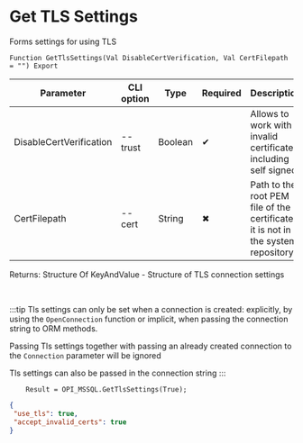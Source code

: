 ﻿---
sidebar_position: 6
description: Get TLS Settings and other functions to work with MSSQL in the Open Integration Package, a free open-source integration library for 1C:Enterprise 8, OneScript and CLI
keywords: [1C, 1С, 1С:Enterprise, 1С:Enterprise 8.3, API, Integration, Services, Exchange, OneScript, CLI, MSSQL]
---


# Get TLS Settings
 Forms settings for using TLS



`Function GetTlsSettings(Val DisableCertVerification, Val CertFilepath = "") Export`

  | Parameter | CLI option | Type | Required | Description |
  |-|-|-|-|-|
  | DisableCertVerification | --trust | Boolean | &#x2714; | Allows to work with invalid certificates, including self signed |
  | CertFilepath | --cert | String | &#x2716; | Path to the root PEM file of the certificate if it is not in the system repository |

  
  Returns:  Structure Of KeyAndValue - Structure of TLS connection settings

<br/>

:::tip
Tls settings can only be set when a connection is created: explicitly, by using the `OpenConnection` function or implicit, when passing the connection string to ORM methods.

Passing Tls settings together with passing an already created connection to the `Connection` parameter will be ignored

Tls settings can also be passed in the connection string
:::
<br/>



```bsl title="1C:Enterprise/OneScript code example"
    Result = OPI_MSSQL.GetTlsSettings(True);
```
 



```json title="Result"
{
 "use_tls": true,
 "accept_invalid_certs": true
}
```
